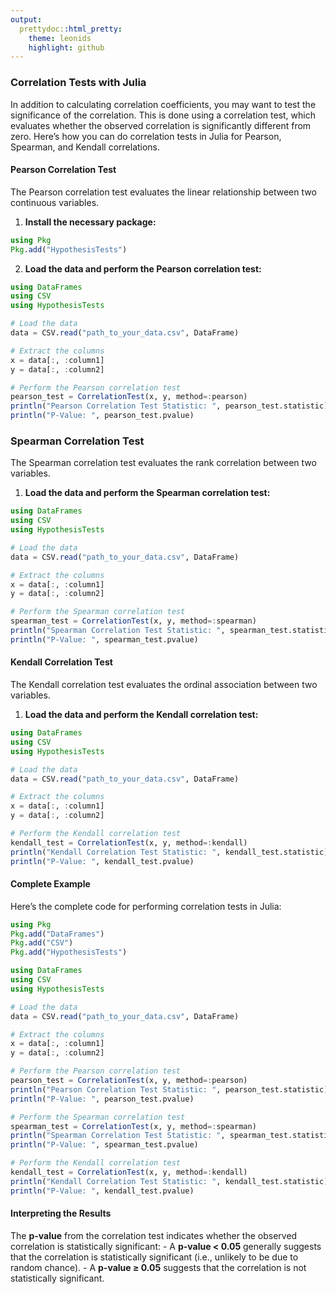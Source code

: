 ```yaml
---
output:
  prettydoc::html_pretty:
    theme: leonids
    highlight: github
---
```


### Correlation Tests with Julia

In addition to calculating correlation coefficients, you may want to test the significance of the correlation. This is done using a correlation test, which evaluates whether the observed correlation is significantly different from zero. Here's how you can do correlation tests in Julia for Pearson, Spearman, and Kendall correlations.

#### Pearson Correlation Test

The Pearson correlation test evaluates the linear relationship between two continuous variables.

1. **Install the necessary package:**

```julia
using Pkg
Pkg.add("HypothesisTests")
```

2. **Load the data and perform the Pearson correlation test:**

```julia
using DataFrames
using CSV
using HypothesisTests

# Load the data
data = CSV.read("path_to_your_data.csv", DataFrame)

# Extract the columns
x = data[:, :column1]
y = data[:, :column2]

# Perform the Pearson correlation test
pearson_test = CorrelationTest(x, y, method=:pearson)
println("Pearson Correlation Test Statistic: ", pearson_test.statistic)
println("P-Value: ", pearson_test.pvalue)
```

### Spearman Correlation Test

The Spearman correlation test evaluates the rank correlation between two variables.

1. **Load the data and perform the Spearman correlation test:**

```julia
using DataFrames
using CSV
using HypothesisTests

# Load the data
data = CSV.read("path_to_your_data.csv", DataFrame)

# Extract the columns
x = data[:, :column1]
y = data[:, :column2]

# Perform the Spearman correlation test
spearman_test = CorrelationTest(x, y, method=:spearman)
println("Spearman Correlation Test Statistic: ", spearman_test.statistic)
println("P-Value: ", spearman_test.pvalue)
```

#### Kendall Correlation Test

The Kendall correlation test evaluates the ordinal association between two variables.

1. **Load the data and perform the Kendall correlation test:**

```julia
using DataFrames
using CSV
using HypothesisTests

# Load the data
data = CSV.read("path_to_your_data.csv", DataFrame)

# Extract the columns
x = data[:, :column1]
y = data[:, :column2]

# Perform the Kendall correlation test
kendall_test = CorrelationTest(x, y, method=:kendall)
println("Kendall Correlation Test Statistic: ", kendall_test.statistic)
println("P-Value: ", kendall_test.pvalue)
```

#### Complete Example

Here's the complete code for performing correlation tests in Julia:

```julia
using Pkg
Pkg.add("DataFrames")
Pkg.add("CSV")
Pkg.add("HypothesisTests")

using DataFrames
using CSV
using HypothesisTests

# Load the data
data = CSV.read("path_to_your_data.csv", DataFrame)

# Extract the columns
x = data[:, :column1]
y = data[:, :column2]

# Perform the Pearson correlation test
pearson_test = CorrelationTest(x, y, method=:pearson)
println("Pearson Correlation Test Statistic: ", pearson_test.statistic)
println("P-Value: ", pearson_test.pvalue)

# Perform the Spearman correlation test
spearman_test = CorrelationTest(x, y, method=:spearman)
println("Spearman Correlation Test Statistic: ", spearman_test.statistic)
println("P-Value: ", spearman_test.pvalue)

# Perform the Kendall correlation test
kendall_test = CorrelationTest(x, y, method=:kendall)
println("Kendall Correlation Test Statistic: ", kendall_test.statistic)
println("P-Value: ", kendall_test.pvalue)
```

#### Interpreting the Results

The **p-value** from the correlation test indicates whether the observed correlation is statistically significant:
- A **p-value < 0.05** generally suggests that the correlation is statistically significant (i.e., unlikely to be due to random chance).
- A **p-value ≥ 0.05** suggests that the correlation is not statistically significant.

